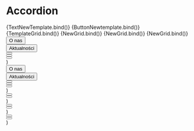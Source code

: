 
<Meta title="Components/Accordion" component={Accordion} />

# Accordion

<Canvas>
  <Story
    name="Overview - white with button"
    args={{
      color: "white",
      activeColor: "primary",
      text: "Fundacja",
    }}
  >
    {TextNewTemplate.bind()}
  </Story>
</Canvas>

<Canvas>
  <Story
    name="Overview - black with button"
    args={{
      text: "Fundacja",
      color: "black",
      activeColor: "neutrals",
    }}
  >
    {ButtonNewtemplate.bind()}
  </Story>
</Canvas>

<Canvas>
  <Story
    name="Overview - white with links"
    args={{
      text: "Fundacja",
      color: "white",
      activeColor: "primary",
    }}
  >
    {TemplateGrid.bind()}
  </Story>
</Canvas>

<Canvas>
  <Story
    name="Overview - black with links"
    args={{
      text: "Fundacja",
      text: "Fundacja",
      color: "black",
      activeColor: "neutrals",
    }}
  >
    {NewGrid.bind()}
  </Story>
</Canvas>

<Canvas>
  <Story
    name="Overview - black and white"
    args={{
      text: "Fundacja",
      text: "Fundacja",
      color: "black",
      activeColor: "black",
    }}
  >
    {NewGrid.bind()}
  </Story>
</Canvas>

<Canvas>
  <Story
    name="Overview - white and black"
    args={{
      text: "Fundacja",
      text: "Fundacja",
      color: "black",
      activeColor: "black",
    }}
  >
    {NewGrid.bind()}
  </Story>
</Canvas>



<ArgsTable />

  <div style={{}}>
    <Accordion {...args}>
      <Div gap={8}>
        <Div>
          <Button color="black" variant="text" text="O nas" size="small">
            O nas
          </Button>
        </Div>
        <Div>
          <Button color="black" variant="text" text="Aktualności" size="small">
            Aktualności
          </Button>
        </Div>
        <Div>
          <Button
            color="black"
            variant="text"
            text="Opinie"
            size="small"
          ></Button>
        </Div>
        <Div>
          <Button
            variant="text"
            color="black"
            text="Partnerzy i Przyjaciele"
            size="small"
          ></Button>
        </Div>
        <Div>
          <Button
            text="Umowa"
            variant="text"
            color="black"
            size="small"
          ></Button>
        </Div>
      </Div>
    </Accordion>
  </div>
)

  <div style={{}}>
    <Accordion {...args}>
      <Div gap={8}>
        <Div>
          <Button variant="text" color="white" text="O nas" size="small">
            O nas
          </Button>
        </Div>
        <Div>
          <Button variant="text" color="white" text="Aktualności" size="small">
            Aktualności
          </Button>
        </Div>
        <Div>
          <Button
            variant="text"
            text="Opinie"
            color="white"
            size="small"
          ></Button>
        </Div>
        <Div>
          <Button
            variant="text"
            color="white"
            text="Partnerzy i Przyjaciele"
            size="small"
          ></Button>
        </Div>
        <Div>
          <Button
            variant="text"
            color="white"
            text="Umowa"
            size="small"
          ></Button>
        </Div>
      </Div>
    </Accordion>
  </div>
)

  <div style={{}}>
    <Accordion {...args}>
      <Div>
        <Button
          variant="black"
          text="Tu wpisz odpowiedź na pytanie"
          size="small"
        ></Button>
      </Div>
      <Div>
        <Button variant="gray" text="Button" size="small"></Button>
      </Div>
    </Accordion>
  </div>
)

  <div style={{}}>
    <Accordion {...args}>
      <Div>
        <Button
          color="black"
          text="Tu wpisz odpowiedź na pytanie"
          size="small"
          variant="text"
        ></Button>
      </Div>
      <Div>
        <Button
          text="Button"
          variant="text"
          color="primary"
          size="small"
          iconEnd="arrowRight"
        ></Button>
      </Div>
    </Accordion>
  </div>
)

  <div style={{}}>
    <Accordion {...args}>
      <Div>
        <Button
          color="white"
          text="Tu wpisz odpowiedź na pytanie"
          size="small"
          variant="text"
        ></Button>
      </Div>
      <Div>
        <Button
          text="Button"
          variant="text"
          color="primary"
          size="small"
          iconEnd="arrowRight"
        ></Button>
      </Div>
    </Accordion>
  </div>
)
